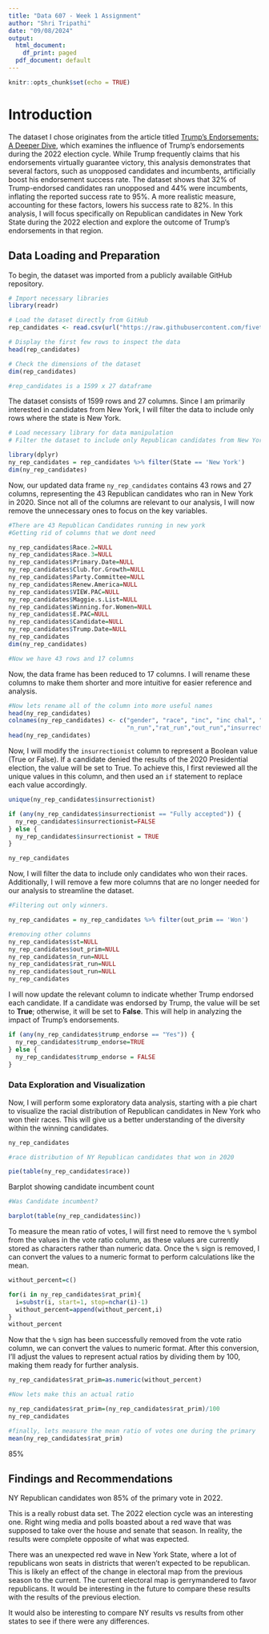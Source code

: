 ---
title: "Data 607 - Week 1 Assignment"
author: "Shri Tripathi"
date: "09/08/2024"
output:
  html_document:
    df_print: paged
  pdf_document: default
---

```{r setup, include=FALSE}
knitr::opts_chunk$set(echo = TRUE)
```

# Introduction

The dataset I chose originates from the article titled [Trump’s Endorsements: A Deeper Dive](https://fivethirtyeight.com/features/trumps-endorsees-have-started-losing-more-but-dont-read-into-that-for-2024/), which examines the influence of Trump’s endorsements during the 2022 election cycle. While Trump frequently claims that his endorsements virtually guarantee victory, this analysis demonstrates that several factors, such as unopposed candidates and incumbents, artificially boost his endorsement success rate. The dataset shows that 32% of Trump-endorsed candidates ran unopposed and 44% were incumbents, inflating the reported success rate to 95%. A more realistic measure, accounting for these factors, lowers his success rate to 82%. In this analysis, I will focus specifically on Republican candidates in New York State during the 2022 election and explore the outcome of Trump's endorsements in that region.

## Data Loading and Preparation

To begin, the dataset was imported from a publicly available GitHub repository.

```{r}
# Import necessary libraries
library(readr)

# Load the dataset directly from GitHub
rep_candidates <- read.csv(url("https://raw.githubusercontent.com/fivethirtyeight/data/master/primary-project-2022/rep_candidates.csv"))

# Display the first few rows to inspect the data
head(rep_candidates)

# Check the dimensions of the dataset
dim(rep_candidates)

#rep_candidates is a 1599 x 27 dataframe
```

The dataset consists of 1599 rows and 27 columns. Since I am primarily interested in candidates from New York, I will filter the data to include only rows where the state is New York.


```{r}
# Load necessary library for data manipulation
# Filter the dataset to include only Republican candidates from New York

library(dplyr)
ny_rep_candidates = rep_candidates %>% filter(State == 'New York')
dim(ny_rep_candidates)

```

Now, our updated data frame `ny_rep_candidates` contains 43 rows and 27 columns, representing the 43 Republican candidates who ran in New York in 2020. Since not all of the columns are relevant to our analysis, I will now remove the unnecessary ones to focus on the key variables.

```{r}
#There are 43 Republican Candidates running in new york
#Getting rid of columns that we dont need

ny_rep_candidates$Race.2=NULL
ny_rep_candidates$Race.3=NULL
ny_rep_candidates$Primary.Date=NULL
ny_rep_candidates$Club.for.Growth=NULL
ny_rep_candidates$Party.Committee=NULL
ny_rep_candidates$Renew.America=NULL
ny_rep_candidates$VIEW.PAC=NULL
ny_rep_candidates$Maggie.s.List=NULL
ny_rep_candidates$Winning.for.Women=NULL
ny_rep_candidates$E.PAC=NULL
ny_rep_candidates$Candidate=NULL
ny_rep_candidates$Trump.Date=NULL
ny_rep_candidates
dim(ny_rep_candidates)

#Now we have 43 rows and 17 columns
```
Now, the data frame has been reduced to 17 columns. I will rename these columns to make them shorter and more intuitive for easier reference and analysis.

```{r}
#Now lets rename all of the column into more useful names
head(ny_rep_candidates)
colnames(ny_rep_candidates) <- c("gender", "race", "inc", "inc chal", "st", "pos","dist", "n_prim","rat_prim","out_prim",
                                 "n_run","rat_run","out_run","insurrectionist","trump_endorse")
head(ny_rep_candidates)

```

Now, I will modify the `insurrectionist` column to represent a Boolean value (True or False). If a candidate denied the results of the 2020 Presidential election, the value will be set to True. To achieve this, I first reviewed all the unique values in this column, and then used an `if` statement to replace each value accordingly.

```{r}

unique(ny_rep_candidates$insurrectionist)

if (any(ny_rep_candidates$insurrectionist == "Fully accepted")) {
  ny_rep_candidates$insurrectionist=FALSE
} else {
  ny_rep_candidates$insurrectionist = TRUE
}

ny_rep_candidates

```

Now, I will filter the data to include only candidates who won their races. Additionally, I will remove a few more columns that are no longer needed for our analysis to streamline the dataset.

```{r}
#Filtering out only winners.

ny_rep_candidates = ny_rep_candidates %>% filter(out_prim == 'Won')

#removing other columns
ny_rep_candidates$st=NULL
ny_rep_candidates$out_prim=NULL
ny_rep_candidates$n_run=NULL
ny_rep_candidates$rat_run=NULL
ny_rep_candidates$out_run=NULL
ny_rep_candidates
```

I will now update the relevant column to indicate whether Trump endorsed each candidate. If a candidate was endorsed by Trump, the value will be set to **True**; otherwise, it will be set to **False**. This will help in analyzing the impact of Trump's endorsements.

```{r}


if (any(ny_rep_candidates$trump_endorse == "Yes")) {
  ny_rep_candidates$trump_endorse=TRUE
} else {
  ny_rep_candidates$trump_endorse = FALSE
}
```

### Data Exploration and Visualization

Now, I will perform some exploratory data analysis, starting with a pie chart to visualize the racial distribution of Republican candidates in New York who won their races. This will give us a better understanding of the diversity within the winning candidates.

```{r}
ny_rep_candidates

#race distribution of NY Republican candidates that won in 2020

pie(table(ny_rep_candidates$race))
```

Barplot showing candidate incumbent count

```{r}
#Was Candidate incumbent?

barplot(table(ny_rep_candidates$inc))
```

To measure the mean ratio of votes, I will first need to remove the `%` symbol from the values in the vote ratio column, as these values are currently stored as characters rather than numeric data. Once the `%` sign is removed, I can convert the values to a numeric format to perform calculations like the mean.

```{r}
without_percent=c()

for(i in ny_rep_candidates$rat_prim){
  i=substr(i, start=1, stop=nchar(i)-1)
  without_percent=append(without_percent,i)
}
without_percent
```

Now that the `%` sign has been successfully removed from the vote ratio column, we can convert the values to numeric format. After this conversion, I'll adjust the values to represent actual ratios by dividing them by 100, making them ready for further analysis.

```{r}
ny_rep_candidates$rat_prim=as.numeric(without_percent)

#Now lets make this an actual ratio

ny_rep_candidates$rat_prim=(ny_rep_candidates$rat_prim)/100
ny_rep_candidates

```

```{r}
#finally, lets measure the mean ratio of votes one during the primary
mean(ny_rep_candidates$rat_prim)
```
85%

## Findings and Recommendations 

NY Republican candidates won 85% of the primary vote in 2022.

This is a really robust data set. The 2022 election cycle was an interesting one. Right wing media and polls boasted about a red wave that was supposed to take over the house and senate that season. In reality, the results were complete opposite of what was expected.

There was an unexpected red wave in New York State, where a lot of republicans won seats in districts that weren't expected to be republican. This is likely an effect of the change in electoral map from the previous season to the current. The current electoral map is gerrymandered to favor republicans. It would be interesting in the future to compare these results with the results of the previous election.

It would also be interesting to compare NY results vs results from other states to see if there were any differences.
